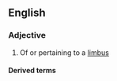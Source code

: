 ==English==

===Adjective===
{{en-adj|-}}

# {{lb|en|anatomy}} Of or pertaining to a [[limbus]]

====Derived terms====
{{der2|en
|circumlimbal
|corneolimbal
|limbal ring
|paralimbal
|perilimbal
|translimbal}}